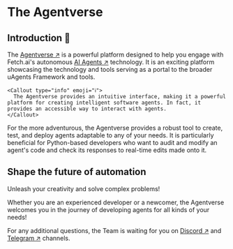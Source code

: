 

# The Agentverse

## Introduction 🚀

The [Agentverse ↗️](https://agentverse.ai/) is a powerful platform designed to help you engage with Fetch.ai's autonomous [AI Agents ↗️](/concepts/agents/agents) technology. It is an exciting platform showcasing the technology and tools serving as a portal to the broader uAgents Framework and tools.

    <Callout type="info" emoji="ℹ️">
      The Agentverse provides an intuitive interface, making it a powerful platform for creating intelligent software agents. In fact, it provides an accessible way to interact with agents.
    </Callout>

For the more adventurous, the Agentverse provides a robust tool to create, test, and deploy agents adaptable to any of your needs. It is particularly beneficial for Python-based developers who want to audit and modify an agent's code and check its responses to real-time edits made onto it.

## Shape the future of automation

Unleash your creativity and solve complex problems!

Whether you are an experienced developer or a newcomer, the Agentverse welcomes you in the journey of developing agents for all kinds of your needs!

For any additional questions, the Team is waiting for you on [Discord ↗️](https://discord.gg/fetchai) and [Telegram ↗️](https://t.me/fetch_ai) channels.